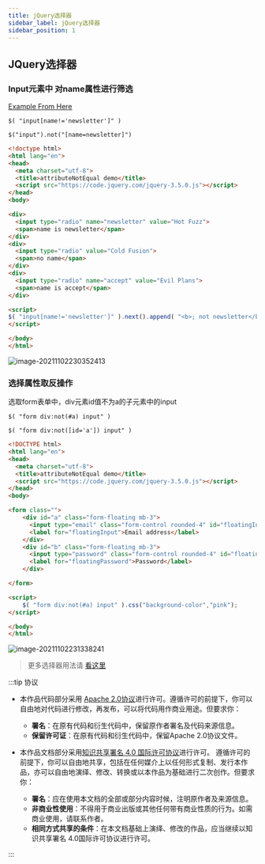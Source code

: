 ```yaml
---
title: jQuery选择器
sidebar_label: jQuery选择器
sidebar_position: 1
---
```


## JQuery选择器

### Input元素中 对name属性进行筛选

[Example From Here](https://api.jquery.com/attribute-not-equal-selector/)

`$( "input[name!='newsletter']" )`

`$("input").not("[name=newsletter]")`

```html
<!doctype html>
<html lang="en">
<head>
  <meta charset="utf-8">
  <title>attributeNotEqual demo</title>
  <script src="https://code.jquery.com/jquery-3.5.0.js"></script>
</head>
<body>

<div>
  <input type="radio" name="newsletter" value="Hot Fuzz">
  <span>name is newsletter</span>
</div>
<div>
  <input type="radio" value="Cold Fusion">
  <span>no name</span>
</div>
<div>
  <input type="radio" name="accept" value="Evil Plans">
  <span>name is accept</span>
</div>

<script>
$( "input[name!='newsletter']" ).next().append( "<b>; not newsletter</b>" );
</script>

</body>
</html>
```

![image-20211102230352413](https://s2.loli.net/2023/07/15/ogv7OYWx2DzkytS.png)

### 选择属性取反操作

选取form表单中，div元素id值不为a的子元素中的input

`$( "form div:not(#a) input" )`

`$( "form div:not([id='a']) input" )`

```html
<!DOCTYPE html>
<html lang="en">
<head>
  <meta charset="utf-8">
  <title>attributeNotEqual demo</title>
  <script src="https://code.jquery.com/jquery-3.5.0.js"></script>
</head>
<body>

<form class="">
    <div id="a" class="form-floating mb-3">
      <input type="email" class="form-control rounded-4" id="floatingInput" placeholder="name@example.com">
      <label for="floatingInput">Email address</label>
    </div>
    <div id="b" class="form-floating mb-3">
      <input type="password" class="form-control rounded-4" id="floatingPassword" placeholder="Password">
      <label for="floatingPassword">Password</label>
    </div>

</form>

<script>
    $( "form div:not(#a) input" ).css("background-color","pink");
</script>

</body>
</html>
```

![image-20211102231338241](https://s2.loli.net/2023/07/15/HsKBpjJUXtC2FwG.png)

> 更多选择器用法请 [看这里](https://api.jquery.com/category/selectors/)


:::tip 协议

- 本作品代码部分采用 [Apache 2.0协议](https://www.apache.org/licenses/LICENSE-2.0)进行许可。遵循许可的前提下，你可以自由地对代码进行修改，再发布，可以将代码用作商业用途。但要求你：
  - **署名**：在原有代码和衍生代码中，保留原作者署名及代码来源信息。
  - **保留许可证**：在原有代码和衍生代码中，保留Apache 2.0协议文件。

- 本作品文档部分采用[知识共享署名 4.0 国际许可协议](http://creativecommons.org/licenses/by/4.0/)进行许可。 遵循许可的前提下，你可以自由地共享，包括在任何媒介上以任何形式复制、发行本作品，亦可以自由地演绎、修改、转换或以本作品为基础进行二次创作。但要求你：
  - **署名**：应在使用本文档的全部或部分内容时候，注明原作者及来源信息。
  - **非商业性使用**：不得用于商业出版或其他任何带有商业性质的行为。如需商业使用，请联系作者。
  - **相同方式共享的条件**：在本文档基础上演绎、修改的作品，应当继续以知识共享署名 4.0国际许可协议进行许可。

:::